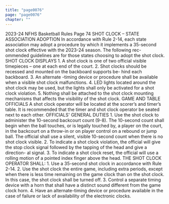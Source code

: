 ```yaml
---
title: "page0076"
page: "page0076"
chapter: ""
---
```


2023-24 NFHS Basketball Rules Page 74 SHOT CLOCK – STATE ASSOCIATION ADOPTION In accordance with Rule 2-14, each state association may adopt a procedure by which it implements a 35-second shot clock effective with the 2023-24 season. The following rec- ommended guidelines are for those states choosing to adopt the shot clock. SHOT CLOCK DISPLAYS 1. A shot clock is one of two official visible timepieces – one at each end of the court. 2. Shot clocks should be recessed and mounted on the backboard supports be- hind each backboard. 3. An alternate -timing device or procedure shall be available when a visible shot clock malfunctions. 4. LED lights located around the shot clock may be used, but the lights shall only be activated for a shot clock violation. 5. Nothing shall be attached to the shot clock mounting mechanisms that affects the visibility of the shot clock. GAME AND TABLE OFFICIALS A shot clock operator will be located at the scorer’s and timer’s table. It is recommended that the timer and shot clock operator be seated next to each other. OFFICIALS' GENERAL DUTIES 1. Use the shot clock to administer the 10-second backcourt count (9-8). The 10-second count shall begin when the ball touches, or is legally touched by, a player on the court, in the backcourt on a throw-in or on player control on a rebound or jump ball. The official shall use a silent, visible 10-second count when there is no shot clock visible. 2. To indicate a shot clock violation, the official will give the stop clock signal followed by the tapping of the head and give a direction- al signal. 3. To indicate a shot clock reset, the official will use a rolling motion of a pointed index finger above the head. THE SHOT CLOCK OPERATOR SHALL: 1. Use a 35-second shot clock in accordance with Rule 2-14. 2. Use the shot clock the entire game, including extra periods, except when there is less time remaining on the game clock than on the shot clock. In this case, the shot clock shall be turned off. 3. Control a separate timing device with a horn that shall have a distinct sound different from the game clock horn. 4. Have an alternate-timing device or procedure available in the case of failure or lack of availability of the electronic clocks.

